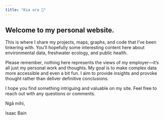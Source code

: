 ```yaml
---
title: "Kia ora 👋"
---
```


<div class="banner"></div>

## Welcome to my personal website.

This is where I share my projects, maps, graphs, and code that I’ve been tinkering with. You'll hopefully some interesting content here about environmental data, freshwater ecology, and public health.

Please remember, nothing here represents the views of my employer—it's all just my personal work and thoughts. My goal is to make complex data more accessible and even a bit fun. I aim to provide insights and provoke thought rather than deliver definitive conclusions.

I hope you find something intriguing and valuable on my site. Feel free to reach out with any questions or comments.

Ngā mihi,

Isaac Bain
